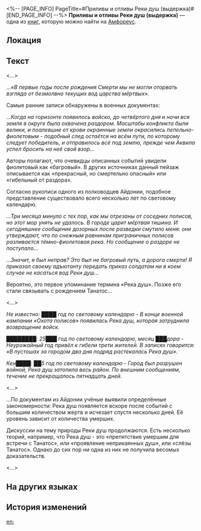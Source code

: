 <%-- [PAGE_INFO]
PageTitle=#Приливы и отливы Реки душ (выдержка)#
[END_PAGE_INFO] --%>
{{Дополнить}}
{{Книга Инфобокс
|id           = 524
|Название     = 
|Изображение  = Предмет Приливы и отливы Реки душ (выдержка).png
|Мир          = Амфореус
|Томов        = 1
|Автор        = <!--нужно добавить-->
|Описание     = Разрушенная скрижаль, на которой остались заметки и заключения исследований местных учёных о Реке душ. Время написания неизвестно.
|Том1         = {{tx}}
|Источник1    = {{tx|Отсутствует источник}}
|Персонажи    = 
|Фракции      = 
}}
'''Приливы и отливы Реки душ (выдержка)''' — одна из [[Книги|книг]], которую можно найти на [[Амфореус]].

==Локация==
{{Отметка карты|<!--название карты-->|<!--id отметки-->}}

==Текст==
<...>

...''«В первые годы после рождения Смерти мы не могли оторвать взгляда от безмолвно текущих вод царства мёртвых».''

Самые ранние записи обнаружены в военных документах:

''...Когда на горизонте появилось войско, до четвёртого дня и ночи вся земля в округе была охвачена раздором. Масштабы конфликта были велики, и поалевшие от крови окраинные земли окрасились пепельно-фиолетовым - подобный след остаётся на всём пути, по которому следует победитель, и отправилось всё под землю, прежде чем Аквила успел бросить на неё свой взор...''

Авторы полагают, что очевидцы описанных событий увидели фиолетовый как «багровый». В других источниках данный пейзаж описывается как «прекрасный, но смертельно опасный» или «гибельный от раздора».

Согласно рукописи одного из полководцев Айдонии, подобное представление существовало всего несколько лет по световому календарю.

''...Три месяца минуло с тех пор, как мы отрезаны от соседних полисов, но этот мор унять не удалось. В городе царит мёртвая тишина. И сегодняшнее сообщение дозорных после разведки смутило меня: они утверждают, что по снежным равнинам приграничных полисов разливается тёмно-фиолетовая река. Но сообщение о раздоре не поступало...''

''...Значит, я был неправ? Это был не багровый путь, а дорога смерти! Я приказал своему адъютанту передать приказ солдатам ни в коем случае не касаться вод Реки душ...''

Вероятно, это первое упоминание термина «Река душ». Позже его стали связывать с рождением Танатос...

<...>

''Не известно: ████ год по световому календарю - В конце военной кампании «Охота полисов» появилась Река душ, которая затруднила возвращение войск.''

''████████: 25███ год по световому календарю, месяц ███дора - Неурожайный год привёл к гибели трети жителей. В записях говорится: «В пустошах за городом два дня подряд растекалась Река душ».''

''Кен████: ██5 год по световому календарю - Город был разрушен войной, Река душ затопила весь район. По внешним сообщениям, течение не прекращалось пятнадцать дней.''

<...>

...По документам из Айдонии учёные выявили определённые закономерности: Река душ появляется вскоре после событий с большим количеством жертв и исчезает спустя несколько дней. Её уровень зависит от количества умерших.

Дискуссии на тему природы Реки душ продолжаются. Есть несколько теорий, например, что Река душ - это «препятствие умершим для встречи с Танатос», или «проявление неприкаянных душ», или «слёзы Танатос». Однако до сих пор ни одна из них не получила весомых доказательств.

<...>

==На других языках==
{{На других языках
|en   = Rising and Falling of River of Souls (Fragment)
|zhs  = 关于涨落的冥河（残卷）
|zht  = 關於漲落的冥河（殘卷）
|ja   = ステュクスの満ち引きについて（残編）
|ko   = 수위가 오르내리는 저승의 강에 대해 (잔권)
|es   = Sobre las subidas y bajadas del río Estigia (fragmento)
|fr   = Crues et décrues de la Rivière des âmes (Extrait)
|ru   = Приливы и отливы Реки душ (выдержка)
|th   = เกี่ยวกับการขึ้นลง ของแม่น้ำอนธการ (ชิ้นส่วน)
|vi   = Về Dòng Sông Styx Thăng Trầm (Mảnh Sách)
|de   = Über das Steigen und Fallen des Flusses der Seelen (Fragmente)
|id   = Tentang Sungai Jiwa yang Berfluktuasi (Fragmen)
|pt   = Ascensão e Queda do Rio das Almas (Fragmento)
}}

==История изменений==
{{История изменений|3.5}}

[[en:]]